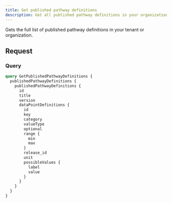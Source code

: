 ```yaml
---
title: Get published pathway definitions
description: Get all published pathway definitions in your organization
---
```


Gets the full list of published pathway definitions in your tenant or organization.

## Request

### Query

```graphql
query GetPublishedPathwayDefinitions {
  publishedPathwayDefinitions {
    publishedPathwayDefinitions {
      id
      title
      version
      dataPointDefinitions {
        id
        key
        category
        valueType
        optional
        range {
          min
          max
        }
        release_id
        unit
        possibleValues {
          label
          value
        }
      }
    }
  }
}
```
